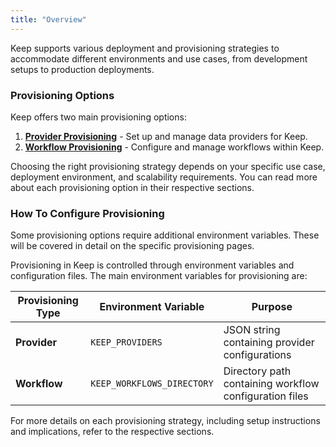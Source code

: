 ```yaml
---
title: "Overview"
---
```


Keep supports various deployment and provisioning strategies to accommodate different environments and use cases, from development setups to production deployments.

### Provisioning Options

Keep offers two main provisioning options:

1. [**Provider Provisioning**](/deployment/provision/provider) - Set up and manage data providers for Keep.
2. [**Workflow Provisioning**](/deployment/provision/workflow) - Configure and manage workflows within Keep.

Choosing the right provisioning strategy depends on your specific use case, deployment environment, and scalability requirements. You can read more about each provisioning option in their respective sections.

### How To Configure Provisioning

<Tip>
Some provisioning options require additional environment variables. These will be covered in detail on the specific provisioning pages.
</Tip>

Provisioning in Keep is controlled through environment variables and configuration files. The main environment variables for provisioning are:

| Provisioning Type | Environment Variable | Purpose |
|-------------------|----------------------|---------|
| **Provider** | `KEEP_PROVIDERS` | JSON string containing provider configurations |
| **Workflow** | `KEEP_WORKFLOWS_DIRECTORY` | Directory path containing workflow configuration files |

For more details on each provisioning strategy, including setup instructions and implications, refer to the respective sections.
